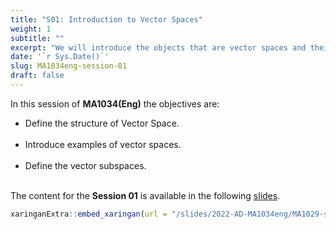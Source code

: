 ```yaml
---
title: "S01: Introduction to Vector Spaces"
weight: 1
subtitle: ""
excerpt: "We will introduce the objects that are vector spaces and their properties."
date: '`r Sys.Date()`'
slug: MA1034eng-session-01
draft: false
---
```


In this session of **MA1034(Eng)** the objectives are:


* Define the structure of Vector Space. <br/><br/>
* Introduce examples of vector spaces. <br/><br/>
* Define the vector subspaces. <br/><br/>


The content for the **Session 01** is available in the following [slides](/slides/2022-AD-MA1034eng/MA1034-sesion-01).

```r
xaringanExtra::embed_xaringan(url = "/slides/2022-AD-MA1034eng/MA1029-sesion-01", ratio = "4:3")
```
